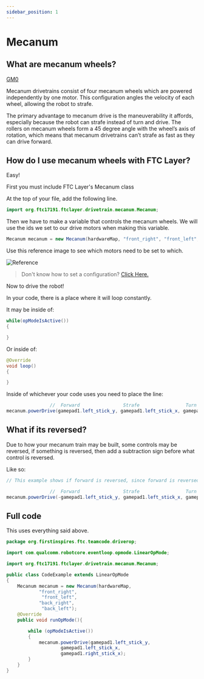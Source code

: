 ```yaml
---
sidebar_position: 1
---
```


# Mecanum

## What are mecanum wheels?

[GM0](https://gm0.org/en/latest/docs/robot-design/drivetrains/holonomic.html#mecanum-drive)

Mecanum drivetrains consist of four mecanum wheels which are powered independently by one motor. This configuration angles the velocity of each wheel, allowing the robot to strafe.

The primary advantage to mecanum drive is the maneuverability it affords, especially because the robot can strafe instead of turn and drive. The rollers on mecanum wheels form a 45 degree angle with the wheel’s axis of rotation, which means that mecanum drivetrains can’t strafe as fast as they can drive forward.


## How do I use mecanum wheels with FTC Layer?

Easy!

First you must include FTC Layer's Mecanum class

At the top of your file, add the following line.
```java
import org.ftc17191.ftclayer.drivetrain.mecanum.Mecanum;
```

Then we have to make a variable that controls the mecanum wheels. We will
use the ids we set to our drive motors when making this variable.

```java
Mecanum mecanum = new Mecanum(hardwareMap, "front_right", "front_left", "back_right", "back_left");
```
Use this reference image to see which motors need to be set to which.

![Reference](mecanum.jpg)
> Don't know how to set a configuration? 
 [Click Here.](https://docs.revrobotics.com/rev-conthttps://docs.revrobotics.com/rev-control-systehttps://docs.revrobotics.com/rev-control-systehttps://docs.revrobotics.com/rev-control-systehttps://docs.revrobotics.com/rev-control-system/programming/hello-robot-configurationm/programming/hello-robot-configurationm/programming/hello-robot-configurationm/programming/hello-robot-configurationrol-system/programming/hello-robot-configuration)


Now to drive the robot!

In your code, there is a place where it will loop constantly. 

It may be inside of:

```java
while(opModeIsActive())
{

}
```

Or inside of:

```java
@Override
void loop()
{

}
```

Inside of whichever your code uses you need to place the line:
```java            
                //  Forward                Strafe                 Turn
mecanum.powerDrive(gamepad1.left_stick_y, gamepad1.left_stick_x, gamepad1.right_stick_x);
```

## What if its reversed?
Due to how your mecanum train may be built, some controls may be reversed, if something is reversed, 
then add a subtraction sign before what control is reversed.

Like so:
```java            
// This example shows if forward is reversed, since forward is reversed, i will add a - before the forward control

                //  Forward                Strafe                 Turn
mecanum.powerDrive(-gamepad1.left_stick_y, gamepad1.left_stick_x, gamepad1.right_stick_x);
```

## Full code
This uses everything said above.

```java
package org.firstinspires.ftc.teamcode.driverop;

import com.qualcomm.robotcore.eventloop.opmode.LinearOpMode;

import org.ftc17191.ftclayer.drivetrain.mecanum.Mecanum;

public class CodeExample extends LinearOpMode
{
    Mecanum mecanum = new Mecanum(hardwareMap,
            "front_right",
             "front_left",
            "back_right",
             "back_left");
    @Override
    public void runOpMode(){

        while (opModeIsActive())
        {
            mecanum.powerDrive(gamepad1.left_stick_y,
                    gamepad1.left_stick_x,
                    gamepad1.right_stick_x);
        }
    }
}
```